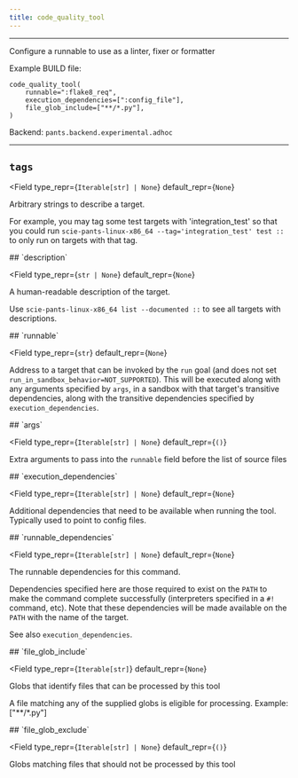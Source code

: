 ```yaml
---
title: code_quality_tool
---
```



---

Configure a runnable to use as a linter, fixer or formatter

Example BUILD file:
```
code_quality_tool(
    runnable=":flake8_req",
    execution_dependencies=[":config_file"],
    file_glob_include=["**/*.py"],
)
```

Backend: <span className="color--primary">`pants.backend.experimental.adhoc`</span>

---

<span className={styles.options}>

## `tags`

<Field
    type_repr={`Iterable[str] | None`}
    default_repr={`None`}
>

Arbitrary strings to describe a target.

For example, you may tag some test targets with &#x27;integration_test&#x27; so that you could run `scie-pants-linux-x86_64 --tag='integration_test' test ::` to only run on targets with that tag.

</Field>
## `description`

<Field
    type_repr={`str | None`}
    default_repr={`None`}
>

A human-readable description of the target.

Use `scie-pants-linux-x86_64 list --documented ::` to see all targets with descriptions.

</Field>
## `runnable`

<Field
    type_repr={`str`}
    default_repr={`None`}
>

Address to a target that can be invoked by the `run` goal (and does not set `run_in_sandbox_behavior=NOT_SUPPORTED`). This will be executed along with any arguments specified by `args`, in a sandbox with that target&#x27;s transitive dependencies, along with the transitive dependencies specified by `execution_dependencies`.

</Field>
## `args`

<Field
    type_repr={`Iterable[str] | None`}
    default_repr={`()`}
>

Extra arguments to pass into the `runnable` field before the list of source files

</Field>
## `execution_dependencies`

<Field
    type_repr={`Iterable[str] | None`}
    default_repr={`None`}
>

Additional dependencies that need to be available when running the tool. Typically used to point to config files.

</Field>
## `runnable_dependencies`

<Field
    type_repr={`Iterable[str] | None`}
    default_repr={`None`}
>

The runnable dependencies for this command.

Dependencies specified here are those required to exist on the `PATH` to make the command complete successfully (interpreters specified in a `#!` command, etc). Note that these dependencies will be made available on the `PATH` with the name of the target.

See also `execution_dependencies`.

</Field>
## `file_glob_include`

<Field
    type_repr={`Iterable[str]`}
    default_repr={`None`}
>

Globs that identify files that can be processed by this tool

A file matching any of the supplied globs is eligible for processing. Example: [&#x22;**/*.py&#x22;]

</Field>
## `file_glob_exclude`

<Field
    type_repr={`Iterable[str] | None`}
    default_repr={`()`}
>

Globs matching files that should not be processed by this tool

</Field>

</span>